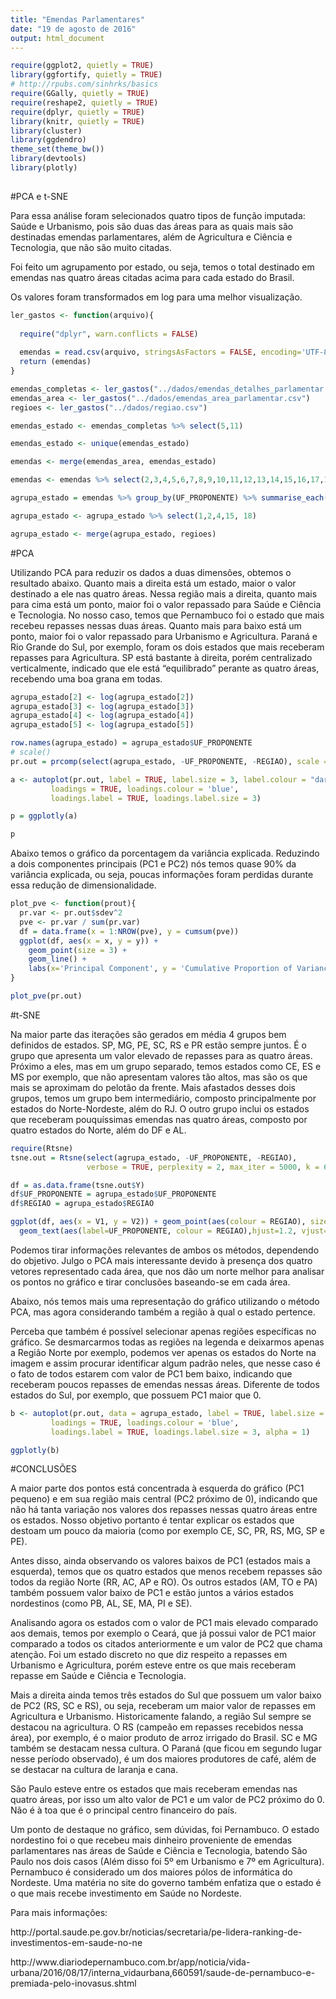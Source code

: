 ```yaml
---
title: "Emendas Parlamentares"
date: "19 de agosto de 2016"
output: html_document
---
```


```r
require(ggplot2, quietly = TRUE)
library(ggfortify, quietly = TRUE)
# http://rpubs.com/sinhrks/basics
require(GGally, quietly = TRUE)
require(reshape2, quietly = TRUE)
require(dplyr, quietly = TRUE)
library(knitr, quietly = TRUE)
library(cluster)
library(ggdendro)
theme_set(theme_bw())
library(devtools)
library(plotly)
 
```


#PCA e t-SNE

Para essa análise foram selecionados quatro tipos de função imputada: Saúde e Urbanismo, pois são duas das áreas para as quais mais são destinadas emendas parlamentares, além de Agricultura e Ciência e Tecnologia, que não são muito citadas.

Foi feito um agrupamento por estado, ou seja, temos o total destinado em emendas nas quatro áreas citadas acima para cada estado do Brasil.

Os valores foram transformados em log para uma melhor visualização.


```r

ler_gastos <- function(arquivo){
  
  require("dplyr", warn.conflicts = FALSE)
  
  emendas = read.csv(arquivo, stringsAsFactors = FALSE, encoding='UTF-8')
  return (emendas)
}

emendas_completas <- ler_gastos("../dados/emendas_detalhes_parlamentar.csv")
emendas_area <- ler_gastos("../dados/emendas_area_parlamentar.csv")
regioes <- ler_gastos("../dados/regiao.csv")

emendas_estado <- emendas_completas %>% select(5,11)

emendas_estado <- unique(emendas_estado)

emendas <- merge(emendas_area, emendas_estado)

```

```r
emendas <- emendas %>% select(2,3,4,5,6,7,8,9,10,11,12,13,14,15,16,17,18,19)

agrupa_estado = emendas %>% group_by(UF_PROPONENTE) %>% summarise_each(funs(sum))

agrupa_estado <- agrupa_estado %>% select(1,2,4,15, 18)

agrupa_estado <- merge(agrupa_estado, regioes)


```

#PCA

Utilizando PCA para reduzir os dados a duas dimensões, obtemos o resultado abaixo. Quanto mais a direita está um estado, maior o valor destinado a ele nas quatro áreas. Nessa região mais a direita, quanto mais para cima está um ponto, maior foi o valor repassado para Saúde e Ciência e Tecnologia. No nosso caso, temos que Pernambuco foi o estado que mais recebeu repasses nessas duas áreas. Quanto mais para baixo está um ponto, maior foi o valor repassado para Urbanismo e Agricultura. Paraná e Rio Grande do Sul, por exemplo, foram os dois estados que mais receberam repasses para Agricultura. SP está bastante à direita, porém centralizado verticalmente, indicado que ele está "equilibrado" perante as quatro áreas, recebendo uma boa grana em todas.


```r

agrupa_estado[2] <- log(agrupa_estado[2])
agrupa_estado[3] <- log(agrupa_estado[3])
agrupa_estado[4] <- log(agrupa_estado[4])
agrupa_estado[5] <- log(agrupa_estado[5])

row.names(agrupa_estado) = agrupa_estado$UF_PROPONENTE
# scale()
pr.out = prcomp(select(agrupa_estado, -UF_PROPONENTE, -REGIAO), scale = TRUE)

a <- autoplot(pr.out, label = TRUE, label.size = 3, label.colour = "darkorange3",shape = FALSE, 
         loadings = TRUE, loadings.colour = 'blue',
         loadings.label = TRUE, loadings.label.size = 3)

p = ggplotly(a)

p

```


Abaixo temos o gráfico da porcentagem da variância explicada. Reduzindo a dois componentes principais (PC1 e PC2) nós temos quase 90% da variância explicada, ou seja, poucas informações foram perdidas durante essa redução de dimensionalidade.


```r
plot_pve <- function(prout){
  pr.var <- pr.out$sdev^2
  pve <- pr.var / sum(pr.var)
  df = data.frame(x = 1:NROW(pve), y = cumsum(pve))
  ggplot(df, aes(x = x, y = y)) + 
    geom_point(size = 3) + 
    geom_line() + 
    labs(x='Principal Component', y = 'Cumulative Proportion of Variance Explained')
}

plot_pve(pr.out)
```

#t-SNE

Na maior parte das iterações são gerados em média 4 grupos bem definidos de estados. SP, MG, PE, SC, RS e PR estão sempre juntos. É o grupo que apresenta um valor elevado de repasses para as quatro áreas. Próximo a eles, mas em um grupo separado, temos estados como CE, ES e MS por exemplo, que não apresentam valores tão altos, mas são os que mais se aproximam do pelotão da frente. Mais afastados desses dois grupos, temos um grupo bem intermediário, composto principalmente por estados do Norte-Nordeste, além do RJ. O outro grupo inclui os estados que receberam pouquíssimas emendas nas quatro áreas, composto por quatro estados do Norte, além do DF e AL.



```r

require(Rtsne)
tsne.out = Rtsne(select(agrupa_estado, -UF_PROPONENTE, -REGIAO), 
                 verbose = TRUE, perplexity = 2, max_iter = 5000, k = 6)

df = as.data.frame(tsne.out$Y)
df$UF_PROPONENTE = agrupa_estado$UF_PROPONENTE
df$REGIAO = agrupa_estado$REGIAO

ggplot(df, aes(x = V1, y = V2)) + geom_point(aes(colour = REGIAO), size = 2) +
  geom_text(aes(label=UF_PROPONENTE, colour = REGIAO),hjust=1.2, vjust=1, size = 3)


```



Podemos tirar informações relevantes de ambos os métodos, dependendo do objetivo. Julgo o PCA mais interessante devido à presença dos quatro vetores representado cada área, que nos dão um norte melhor para analisar os pontos no gráfico e tirar conclusões baseando-se em cada área.


Abaixo, nós temos mais uma representação do gráfico utilizando o método PCA, mas agora considerando também a região à qual o estado pertence. 

Perceba que também é possível selecionar apenas regiões específicas no gráfico. Se desmarcarmos todas as regiões na legenda e deixarmos apenas a Região Norte por exemplo, podemos ver apenas os estados do Norte na imagem e assim procurar identificar algum padrão neles, que nesse caso é o fato de todos estarem com valor de PC1 bem baixo, indicando que receberam poucos repasses de emendas nessas áreas. Diferente de todos estados do Sul, por exemplo, que possuem PC1 maior que 0.


```r


b <- autoplot(pr.out, data = agrupa_estado, label = TRUE, label.size = 3, label.colour = 'REGIAO',shape = FALSE, 
         loadings = TRUE, loadings.colour = 'blue',
         loadings.label = TRUE, loadings.label.size = 3, alpha = 1)

ggplotly(b)


```



#CONCLUSÕES

A maior parte dos pontos está concentrada à esquerda do gráfico (PC1 pequeno) e em sua região mais central (PC2 próximo de 0), indicando que não há tanta variação nos valores dos repasses nessas quatro áreas entre os estados. Nosso objetivo portanto é tentar explicar os estados que destoam um pouco da maioria (como por exemplo CE, SC, PR, RS, MG, SP e PE).


Antes disso, ainda observando os valores baixos de PC1 (estados mais a esquerda), temos que os quatro estados que menos recebem repasses são todos da região Norte (RR, AC, AP e RO). Os outros estados (AM, TO e PA) também possuem valor baixo de PC1 e estão juntos a vários estados nordestinos (como PB, AL, SE, MA, PI e SE).


Analisando agora os estados com o valor de PC1 mais elevado comparado aos demais, temos por exemplo o Ceará, que já possui valor de PC1 maior comparado a todos os citados anteriormente e um valor de PC2 que chama atenção. Foi um estado discreto no que diz respeito a repasses em Urbanismo e Agricultura, porém esteve entre os que mais receberam repasse em Saúde e Ciência e Tecnologia.


Mais a direita ainda temos três estados do Sul que possuem um valor baixo de PC2 (RS, SC e RS), ou seja, receberam um maior valor de repasses em Agricultura e Urbanismo. Historicamente falando, a região Sul sempre se destacou na agricultura. O RS (campeão em repasses recebidos nessa área), por exemplo, é o maior produto de arroz irrigado do Brasil. SC e MG também se destacam nessa cultura. O Paraná (que ficou em segundo lugar nesse período observado), é um dos maiores produtores de café, além de se destacar na cultura de laranja e cana.


São Paulo esteve entre os estados que mais receberam emendas nas quatro áreas, por isso um alto valor de PC1 e um valor de PC2 próximo do 0. Não é à toa que é o principal centro financeiro do país.


Um ponto de destaque no gráfico, sem dúvidas, foi Pernambuco. O estado nordestino foi o que recebeu mais dinheiro proveniente de emendas parlamentares nas áreas de Saúde e Ciência e Tecnologia, batendo São Paulo nos dois casos (Além disso foi 5º em Urbanismo e 7º em Agricultura). Pernambuco é considerado um dos maiores pólos de informática do Nordeste. Uma matéria no site do governo também enfatiza que o estado é o que mais recebe investimento em Saúde no Nordeste.

Para mais informações: 

http://portal.saude.pe.gov.br/noticias/secretaria/pe-lidera-ranking-de-investimentos-em-saude-no-ne


http://www.diariodepernambuco.com.br/app/noticia/vida-urbana/2016/08/17/interna_vidaurbana,660591/saude-de-pernambuco-e-premiada-pelo-inovasus.shtml


